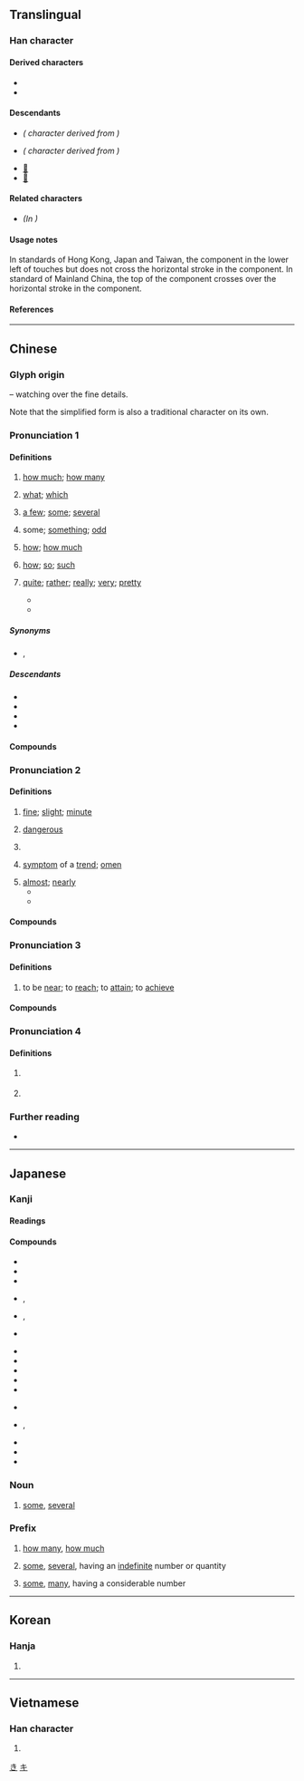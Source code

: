 {{also|几}}
{{character info}}
==Translingual==

===Han character===
{{Han char|rn=52|rad=幺|as=09|sn=12|four=22253|canj=VIHI|ids=⿻⿻𢆶戈人(G),⿹⿻𢆶戈人(HTJK)}} <!-- ⿻𢆶戍 is incorrect -->

====Derived characters====
* {{l|mul|[[僟]], [[嘰]], [[㙨]], [[𡡤]], [[𡼠]], [[𢡧]], [[𢴰]], [[𨗂]], [[𣊉]], [[機]], [[𣰈]], [[璣]], [[𦠄]], [[禨]], [[磯]], [[穖]], [[𧝞]], [[𥼘]], [[𬘁]], [[𦏑]], [[耭]], [[蟣]], [[譏]], [[䟇]], [[䤒]], [[鐖]], [[鞿]], [[饑]], [[𩦋]], [[魕]], [[𧰙]], [[𪅹]], [[𪙧]]}}
* {{l|mul|[[𠟣]], [[𢇓]], [[𢇒]], [[㡮]], [[𧗓]], [[𩴪]], [[畿]], [[𧗒]], [[𦺬]], [[𥳏]]}}

====Descendants====
* {{l|ja|き}} ''({{w|Hiragana}} character derived from {{w|Man'yōgana}})''
* {{l|ja|キ}} ''({{w|Katakana}} character derived from {{w|Man'yōgana}})''
* [[𛀤]]
* [[𛀥]]

====Related characters====
* {{l|mul|[[几]]}} ''(In {{w|simplified Chinese}})''

====Usage notes====
In standards of Hong Kong, Japan and Taiwan, the {{zh-l|*人}} component in the lower left of {{lang|zh|幾}} touches but does not cross the horizontal stroke in the {{zh-l|*戈}} component. In standard of Mainland China, the top of the {{lang|zh|人}} component crosses over the horizontal stroke in the {{lang|zh|戈}} component.

====References====
{{Han ref|kx=0342.140|dkj=09208|dj=0652.030|hdz=21095.080|uh=5E7E}}

[[Category:Han characters from which hiragana were derived|き]]
[[Category:Han characters from which katakana were derived|キ]]

----

==Chinese==
{{zh-forms|s=几|alt=㡬,𢆻,𢆼}}

===Glyph origin===
{{Han etym}}
{{Han compound|𢆶|戍|ls=ic|t1=silk threads; little things|t2=to guard against}} – watching over the fine details.

Note that the simplified form {{och-l|几|small table}} is also a traditional character on its own.

===Pronunciation 1===
{{zh-pron
|m=jǐ
|ma=y
|m-s=
|dg=җи2
|c=gei2
|c-t=
|g=
|h=pfs=kí
|j=
|mb=
|md=gūi/gī
|md_note=gūi - vernacular; gī - literary
|mn=kúi/kí
|mn_note=kúi - vernacular; kí - literary
|mn-t=gui2/gi1/gua3
|mn-t_note=gui2 - vernacular; gi1 - literary; gua3 - variant
|w=2ji
|x=
|mc=3
|oc=2,2
|cat=det,pron,adv
}}

====Definitions====
{{zh-hanzi}}

# [[how much]]; [[how many]]
#: {{zh-x|幾位？|'''How many''' people [e.g. when entering restaurants]?}}
#: {{zh-x|你 要 幾 瓶？|'''How many''' bottles do you want?}}
#: {{zh-x|你 會 說 幾 種 語言？|'''How many''' languages do you speak?}}
# {{lb|zh|of number, time, date}} [[what]]; [[which]]
#: {{zh-x|幾 點鐘 了？|'''What''' time is it?}}
#: {{zh-x|今天 幾 號？|'''What's''' the date today?}}
#: {{zh-x|你 幾 號？|'''What's''' your number?}}
#: {{zh-x|你 幾 幾 年 的？|'''What''' year were you born?}}
# [[a few]]; [[some]]; [[several]]
#: {{zh-x|我 邊 等 邊 瀏覽 幾 本 雜誌。|I browsed through '''some''' magazines while I waited.}}
#: {{zh-x|幾 天 後 他 將 回來。|He will be back in a '''few''' days.}}
#: {{zh-x|同 幾 首 歌|the same old songs|C}}
# {{lb|zh|of numeral amounts}} some; [[something]]; [[odd]]
#: {{zh-x|八十 幾 年|eighty-'''something''' years; eighty-'''odd''' years}}
#: {{zh-x|三點 幾 嚟，飲茶 先 呀！||C|ref={{w2|zh|飲茶哥}}}}
# {{lb|zh|dialectal Mandarin|Cantonese|Gan|Hakka|Pinghua}} [[how]]; [[how much]]
#: {{zh-x|佢 今年{nin4-2} 幾 大 呀？|How old is she this year?|C}}
# {{lb|zh|dialectal Mandarin|Cantonese|Gan|Hakka|Pinghua|Xiang}} [[how]]; [[so]]; [[such]]
# {{lb|zh|Cantonese}} [[quite]]; [[rather]]; [[really]]; [[very]]; [[pretty]]
#: {{zh-x|幾 好睇|'''quite''' good-looking|C}}
#* {{zh-x|嗰時 我 媽{maa1-4}媽 就 要 一 支 支 噉 啲 衣裳 竹 呢，就 掛 住 啲 衫 要 用 佢 插 落去。幾 辛苦 㗎，有事 會{wui5} 跌 啲 竹 落 街 㗎。|My mother used to take bamboo poles like those, hang clothes on them and poke them down. It was '''rather''' difficult, and sometimes they would fall into the street.|C|ref=[https://www.youtube.com/watch?v=Xmrq1y9u50k&t=7m42s]}}
#* {{zh-x|你 冇 女朋友？梗係 唔 信 啦！冇 理由 㗎。你…幾 好 呀！|You don't have a girlfriend? Of course I don't believe you! Impossible. You're… not bad!|C|ref={{w2|zh|陳慧嫻}}, {{w2|zh|紅茶館_(歌曲)|紅茶館}}}}

=====Synonyms=====
{{zh-dial|多少}}
{{zh-dial|多-2}}
{{zh-dial|多麼}}
* {{sense|quite}} {{zh-l|挺}}, {{zh-l|頗}}

=====Descendants=====
* {{desc|th|กี่|t=how many; how much|bor=1}}
* {{desc|nod|ᨠᩦ᩵|bor=1}}
* {{desc|kkh|ᨠᩦ᩵|bor=1}}
* {{desc|khb|ᦂᦲᧈ|bor=1}}

====Compounds====
{{zh-der|fold=1|不多幾日|不消幾日|不知凡幾|吃幾碗乾飯|寥寥無幾|年幾|幾位|幾何|幾何圖形|幾何圖案|幾何學|幾何級數|幾個|幾兒|幾兒個|幾化|幾回|幾回價|幾多|幾家|幾家歡樂幾家愁|幾度春風|幾斤幾兩|幾時|幾曾|幾樣|幾次|幾次三番|幾歲|幾番|幾番家|幾眾|幾能勾|幾般|幾許|所剩無幾|春秋幾何|曾幾何時|未幾|無幾|相交滿天下，知心能幾人|相去無幾|相差無幾|立體幾何|老幾|解析幾何|幾內亞|幾內亞比索|新幾內亞|赤道幾內亞|巴布亞紐幾內亞|歐幾里得|幾若:kúi-nā}}

===Pronunciation 2===
{{zh-pron
|m=jī
|c=gei1
|md=gĭ
|mn=ml:ki/kí
|mn-t=gi1
|w=1ji
|mc=2
|oc=1,1
|cat=a,n,adv
}}

====Definitions====
{{zh-hanzi}}

# {{lb|zh|obsolete}} [[fine]]; [[slight]]; [[minute]]
# {{lb|zh|obsolete}} [[dangerous]]
# {{lb|zh|obsolete}} {{zh-alt-form|機|[[governmental]] [[affairs]]}}
# {{lb|zh|obsolete}} [[symptom]] of a [[trend]]; [[omen]]
# [[almost]]; [[nearly]]
#* {{zh-x|3=CL|公 大笑 曰：「今日 '''幾''' 為 小 賊 所 困 乎！」|The lord [Cao Cao] laughed out loud and said: "Today I was '''almost''' trapped by that little bandit [Ma Chao]!"|ref=''Biography of Cao Man'' annotation in ''Records of the Three Kingdoms'' vol. 1}}
#* {{zh-x|資產階級 頑固派 完全 不 知道 歷史 的 變化，其 知識{shi} 的 貧乏 幾{jī} 等於 零。|The bourgeois die-hards have no understanding whatsoever of historical change; their knowledge is so poor that it is '''practically''' nonexistent.|ref=MaoXMZZY}}

====Compounds====
{{zh-der|fold=1|幾乎|幾事|幾希|幾微|幾殆|幾社|幾諫|幾頓|庶幾|幾內亞|幾內亞比索|新幾內亞|赤道幾內亞|巴布亞紐幾內亞|極深研幾|歐幾里得|知幾其神|研幾探賾|研幾析理|萬幾|見幾|見幾而作}}

===Pronunciation 3===
{{zh-pron
|m=jī
|c=gei1
|md=gĭ
|mc=1
|oc=n,3
|cat=v
}}

====Definitions====
{{zh-hanzi}}

# {{lb|zh|obsolete}} to be [[near]]; to [[reach]]; to [[attain]]; to [[achieve]]

====Compounds====
{{zh-der|fold=1|一蹴可幾}}

===Pronunciation 4===
{{zh-pron
|m=jì
|cat=v
}}

====Definitions====
{{zh-hanzi}}

# {{lb|zh|obsolete}} {{zh-alt-form|冀|to [[hope]]; to [[look forward]] to}}
# {{lb|zh|obsolete}} {{zh-alt-form|紀|[[age]]; [[year]]}}

===Further reading===
* {{thcwd|8349}}

{{zh-cat|Beginning}}

----

==Japanese==

===Kanji===
{{ja-kanji|grade=c|rs=幺09}}

====Readings====
{{ja-readings
|goon=け
|kanon=き
|kun=いく-, いく-つ, いく-ら
|nanori=い, く
}}

====Compounds====
{{top3}}
* {{ja-r|幾%程|いく%ほど|how many, how much}}
* {{ja-r|幾つ|いくつ|how old}}
* {{ja-r|幾ら|いくら|how many}}
* {{ja-r|幾%人|いく%にん}}, {{ja-r|幾%人|いく%たる|number of people}}
* {{ja-r|幾%何|き%か}}, {{ja-r|幾%何|いく%ばく|geometry}}
* {{ja-r|幾%何%学|き%か%がく|geometry (study of)}}
{{mid3}}
* {{ja-r|幾%夜|いく%よ|number of nights}}
* {{ja-r|幾%夜も|いく%よ も|for several nights}}
* {{ja-r|幾%分|いく%ぶん|partially}}
* {{ja-r|幾%千|いく%せん|thousands}}
* {{ja-r|幾%日|いく%にち|how many days}}
{{mid3}}
* {{ja-r|幾%日も|いく%にち も|for some days}}
* {{ja-r|幾%度|いく%ど}}, {{ja-r|幾%度|いく%たび|how often}}
* {{ja-r|幾%度も|いく%ど も|frequently}}
* {{ja-r|幾%許|いく%ばく|how much}}
* {{ja-r|幾%許も無く|いく%ばく も なく|before long}}
{{bottom}}

===Noun===
{{ja-noun|いく}}

# [[some]], [[several]]

===Prefix===
{{ja-pos|いく|prefix}}

# [[how many]], [[how much]]
#: {{ja-usex|'''幾'''箱 要ります か。|^'''いく'''-はこ いります か。|How many boxes do you want?}}
# [[some]], [[several]], having an [[indefinite]] number or quantity
#: {{ja-usex|'''幾'''千 と 云う 人|'''いく'''-せん と いう ひと|several thousand people}}
# [[some]], [[many]], having a considerable number
#: {{ja-usex|'''幾'''日 も 行って いた。|^'''いく'''-にち も いって いた。|I was gone for many days.}}

----

==Korean==

===Hanja===
{{ko-hanja|hangeul=기}}

# {{rfdef|ko|sort=幺09}}

----

==Vietnamese==

===Han character===
{{vi-readings|reading=cơ, kỉ, ki|rs=幺09}}

# {{rfdef|vi|sort=幺09}}